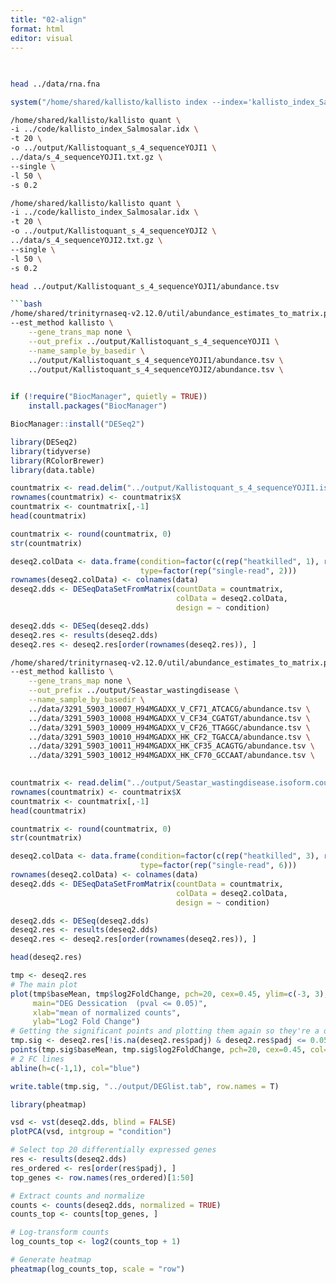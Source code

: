 ```yaml
---
title: "02-align"
format: html
editor: visual
---
```


## 
```r
```

```bash
head ../data/rna.fna
```
```r
system("/home/shared/kallisto/kallisto index --index='kallisto_index_Salmosalar.idx' ../data/rna.fna")
```
```bash
/home/shared/kallisto/kallisto quant \
-i ../code/kallisto_index_Salmosalar.idx \
-t 20 \
-o ../output/Kallistoquant_s_4_sequenceYOJI1 \
../data/s_4_sequenceYOJI1.txt.gz \
--single \
-l 50 \
-s 0.2
```
```bash
/home/shared/kallisto/kallisto quant \
-i ../code/kallisto_index_Salmosalar.idx \
-t 20 \
-o ../output/Kallistoquant_s_4_sequenceYOJI2 \
../data/s_4_sequenceYOJI2.txt.gz \
--single \
-l 50 \
-s 0.2
```
```bash
head ../output/Kallistoquant_s_4_sequenceYOJI1/abundance.tsv
```
```bash
```bash
/home/shared/trinityrnaseq-v2.12.0/util/abundance_estimates_to_matrix.pl \
--est_method kallisto \
    --gene_trans_map none \
    --out_prefix ../output/Kallistoquant_s_4_sequenceYOJI1 \
    --name_sample_by_basedir \
    ../output/Kallistoquant_s_4_sequenceYOJI1/abundance.tsv \
    ../output/Kallistoquant_s_4_sequenceYOJI2/abundance.tsv \
    
```
```r
if (!require("BiocManager", quietly = TRUE))
    install.packages("BiocManager")

BiocManager::install("DESeq2")
```



```r
library(DESeq2)
library(tidyverse)
library(RColorBrewer)
library(data.table)
```
```r
countmatrix <- read.delim("../output/Kallistoquant_s_4_sequenceYOJI1.isoform.counts.matrix", header = TRUE, sep = '\t')
rownames(countmatrix) <- countmatrix$X
countmatrix <- countmatrix[,-1]
head(countmatrix)
```
```r
countmatrix <- round(countmatrix, 0)
str(countmatrix)
```
```r
deseq2.colData <- data.frame(condition=factor(c(rep("heatkilled", 1), rep("wastingdisease", 1))), 
                             type=factor(rep("single-read", 2)))
rownames(deseq2.colData) <- colnames(data)
deseq2.dds <- DESeqDataSetFromMatrix(countData = countmatrix,
                                     colData = deseq2.colData, 
                                     design = ~ condition)
```

```r
deseq2.dds <- DESeq(deseq2.dds)
deseq2.res <- results(deseq2.dds)
deseq2.res <- deseq2.res[order(rownames(deseq2.res)), ]
```

```bash
/home/shared/trinityrnaseq-v2.12.0/util/abundance_estimates_to_matrix.pl \
--est_method kallisto \
    --gene_trans_map none \
    --out_prefix ../output/Seastar_wastingdisease \
    --name_sample_by_basedir \
    ../data/3291_5903_10007_H94MGADXX_V_CF71_ATCACG/abundance.tsv \
    ../data/3291_5903_10008_H94MGADXX_V_CF34_CGATGT/abundance.tsv \
    ../data/3291_5903_10009_H94MGADXX_V_CF26_TTAGGC/abundance.tsv \
    ../data/3291_5903_10010_H94MGADXX_HK_CF2_TGACCA/abundance.tsv \
    ../data/3291_5903_10011_H94MGADXX_HK_CF35_ACAGTG/abundance.tsv \
    ../data/3291_5903_10012_H94MGADXX_HK_CF70_GCCAAT/abundance.tsv \
    
```
```r
countmatrix <- read.delim("../output/Seastar_wastingdisease.isoform.counts.matrix", header = TRUE, sep = '\t')
rownames(countmatrix) <- countmatrix$X
countmatrix <- countmatrix[,-1]
head(countmatrix)
```
```r
countmatrix <- round(countmatrix, 0)
str(countmatrix)
```
```r
deseq2.colData <- data.frame(condition=factor(c(rep("heatkilled", 3), rep("wastingdisease", 3))), 
                             type=factor(rep("single-read", 6)))
rownames(deseq2.colData) <- colnames(data)
deseq2.dds <- DESeqDataSetFromMatrix(countData = countmatrix,
                                     colData = deseq2.colData, 
                                     design = ~ condition)
```

```r
deseq2.dds <- DESeq(deseq2.dds)
deseq2.res <- results(deseq2.dds)
deseq2.res <- deseq2.res[order(rownames(deseq2.res)), ]
```

```r
head(deseq2.res)
```
```r
tmp <- deseq2.res
# The main plot
plot(tmp$baseMean, tmp$log2FoldChange, pch=20, cex=0.45, ylim=c(-3, 3), log="x", col="darkgray",
     main="DEG Dessication  (pval <= 0.05)",
     xlab="mean of normalized counts",
     ylab="Log2 Fold Change")
# Getting the significant points and plotting them again so they're a different color
tmp.sig <- deseq2.res[!is.na(deseq2.res$padj) & deseq2.res$padj <= 0.05, ]
points(tmp.sig$baseMean, tmp.sig$log2FoldChange, pch=20, cex=0.45, col="red")
# 2 FC lines
abline(h=c(-1,1), col="blue")
```
```r
write.table(tmp.sig, "../output/DEGlist.tab", row.names = T)
```

```r
library(pheatmap)
```

```r
vsd <- vst(deseq2.dds, blind = FALSE)
plotPCA(vsd, intgroup = "condition")
```


```r
# Select top 20 differentially expressed genes
res <- results(deseq2.dds)
res_ordered <- res[order(res$padj), ]
top_genes <- row.names(res_ordered)[1:50]

# Extract counts and normalize
counts <- counts(deseq2.dds, normalized = TRUE)
counts_top <- counts[top_genes, ]

# Log-transform counts
log_counts_top <- log2(counts_top + 1)

# Generate heatmap
pheatmap(log_counts_top, scale = "row")
```

